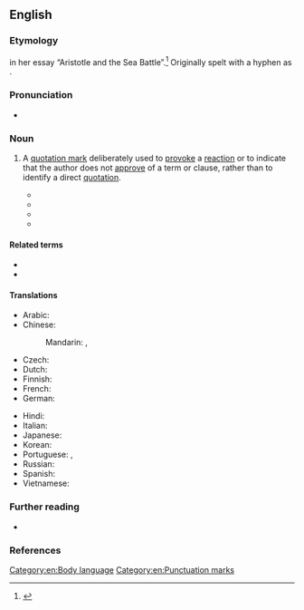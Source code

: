 ==English==
{{was wotd|2011|July|5}}

===Etymology===
{{coinage|en|G. E. M. Ascombe|in=1956|nat=British|occ=analytic philosopher}} in her essay “Aristotle and the Sea Battle”.<ref>{{cite-journal|author=G. E. M. Anscombe|authorlink=G. E. M. Anscombe|title=Aristotle and the Sea Battle|url=https://academic.oup.com/mind/article-abstract/65/1/1/944096|editors=Gilbert Ryle; F.  C. Bartlett; C.  D. Broad|journal=Mind|volume=65|issue=1|location=Edinburgh|publisher=T. Nelson & Sons|month=January|year=1956|page=3|doi=10.1093/mind/65.1.1|jstor=2251218|text=The ‘scare-quotes’ are mine; Aristotle is not overtly discussing the ''expression'' “whichever happens”.}}</ref> Originally spelt with a hyphen as {{m|en||scare-quotes}}.

{{etystub|en}}

===Pronunciation===
* {{audio|en|en-au-scare quote.ogg|Audio (AU)}}

===Noun===
{{examples|examples={{usex|en|Their '''"good solution"''' caused only more problems.}}}}
{{en-noun}}

# {{lb|en|chiefly|in the plural}} A [[quotation mark]] deliberately used to [[provoke]] a [[reaction]] or to indicate that the author does not [[approve]] of a term or clause, rather than to identify a direct [[quotation]]. {{defdate|from 1956}}
#: {{syn|en|shudder quote|sneer quote}}
#* {{quote-journal|en|title=The Retreat From Inquiry and Knowledge in Special Education.|journal=Journal of Special Education|date=Jan 1, 2001|passage=One other important figure in postmodern thought is Richard Rorty, who might be characterized as master of the '''scare quote'''}}
#* {{quote-book|en|title=What's Wrong with Contemporary Art?|author=P Timms|year=2004|passage=He is inordinately fond of the '''scare quote''', a sign that he is not really sure of what he's talking about.}}
#* {{quote-journal|en|title=Where Hairsplitting Can Become High Drama|work=New York Sun|date=Sep 6, 2006|passage=An incidental pleasure is his witty mastery of the '''scare quote''' and the square bracket.}}
#* {{quote-journal|en|title=Friendship and the grounds of reasons|author=D Jeske|year=2008|journal=papyrus.bib.umontreal.ca|passage=I put the relevant pronouns in '''scare quote''' because Bundy’s interviewers succeeded in getting Bundy to talk about his crimes only by allowing him to describe them in the third person}}

====Related terms====
* {{l|en|air quote}}
* {{l|en|quote unquote}}

====Translations====
{{trans-top|quotation mark used to provoke reaction}}
* Arabic: {{t-needed|ar}}
* Chinese:
*: Mandarin: {{qualifier|no equivalent exists; translation given for "quotation marks"}} {{t+|cmn|引號}}, {{t+|cmn|引号|tr=yǐnhào}}
* Czech: {{t-needed|cs}}
* Dutch: {{t-needed|nl}}
* Finnish: {{t|fi|[[ironinen]] [[lainausmerkki]]}}
* French: {{t|fr|[[guillemet]] [[ironique]]|m}}
* German: {{t|de|[[ironisch]]es [[Anführungszeichen]]|n}}
{{trans-mid}}
* Hindi: {{t-needed|hi}}
* Italian: {{t|it|virgolette ironiche|f-p}}
* Japanese: {{t-needed|ja}}
* Korean: {{t-needed|ko}}
* Portuguese: {{t|pt|aspas irónicas|f-p}} {{qualifier|Portugal}}, {{t|pt|aspas irônicas|f-p}} {{qualifier|Brazil}}
* Russian: {{t-needed|ru}}
* Spanish: {{t|es|cita de miedo|f}}
* Vietnamese: {{t-needed|vi}}
{{trans-bottom}}

===Further reading===
* {{pedia|Scare quotes}}

===References===
{{reflist}}

[[Category:en:Body language]]
[[Category:en:Punctuation marks]]